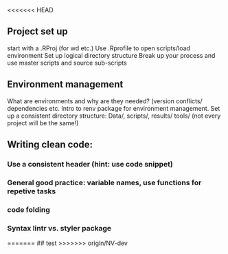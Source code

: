 <<<<<<< HEAD

## Project set up
start with a .RProj (for wd etc.)
Use .Rprofile to open scripts/load environment
Set up logical directory structure
Break up your process and use master scripts and source sub-scripts

## Environment management
What are environments and why are they needed? (version conflicts/ dependencies etc.
Intro to renv package for environment management. 
Set up a consistent directory structure: Data/, scripts/, results/ tools/ (not every project will be the same!)

## Writing clean code:
### Use a consistent header (hint: use code snippet)
### General good practice: variable names, use functions for repetive tasks
### code folding
### Syntax lintr vs. styler package
 
=======
## test
>>>>>>> origin/NV-dev


